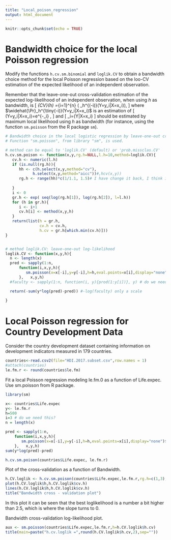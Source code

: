 ```yaml
---
title: "Local_poison_regression"
output: html_document
---
```


```r
knitr::opts_chunk$set(echo = TRUE)
```

# Bandwidth choice for the local Poisson regression

Modify the functions `h.cv.sm.binomial` and `loglik.CV` to obtain a bandwidth choice method for the local Poisson regression based on the loo-CV estimation of the expected likelihood of an independent observation. 

Remember that the leave-one-out cross-validation estimation of the expected log-likelihood of an independent observation, when using $h$ as bandwidth, is
\[
\ell_{CV}(h)
=\frac{1}{n}\sum_{i=1}^{n} \log\left( \widehat{\Pr}_h^{\tiny(-i)}(Y=y_i|X=x_i)\right),
\]
where $\widehat{\Pr}_h^{\tiny(-i)}(Y=y_i|X=x_i)$ is an estimation of
\[
\Pr(Y=y_i|X=x_i)=e^{-\lambda_i} \frac{\lambda_i^{y_i}}{y_i!},
\]
and 
\[
\lambda_i=\mathbb{E}(Y|X=x_i)
\]
should be estimated by maximum local likelihood using $h$ as bandwidth (for instance, using the function `sm.poisson` from the R package `sm`).

```r
# Bandwidth choice in the local logistic regression by leave-one-out cross-validation.
# Function "sm.poisson", from library "sm", is used.

# method can be equal to 'loglik.CV' (default) or 'prob.missclas.CV'
h.cv.sm.poison <- function(x,y,rg.h=NULL,l.h=10,method=loglik.CV){
   cv.h <- numeric(l.h)
   if (is.null(rg.h)){
      hh <- c(h.select(x,y,method="cv"),
            h.select(x,y,method="aicc"))#,hcv(x,y))
      rg.h <- range(hh)*c(1/1.1, 1.5)# I have change it back, I think is better if we leave the teacher numbers.
      
   }
   i <- 0
   gr.h <- exp( seq(log(rg.h[1]), log(rg.h[2]), l=l.h))
   for (h in gr.h){
      i <- i+1
      cv.h[i] <- method(x,y,h)
   }
   return(list(h = gr.h, 
               cv.h = cv.h, 
               h.cv = gr.h[which.min(cv.h)]))
}


# method loglik.CV: leave-one-out log-likelihood 
loglik.CV <- function(x,y,h){
  n <- length(x)
  pred <- sapply(1:n, 
      function(i,x,y,h){
         sm.poisson(x=x[-i],y=y[-i],h=h,eval.points=x[i],display="none")$estimate
      },   x,y,h)
  #faculty <- sapply(1:n, function(i, y){prod(1:y[i])}, y) # do we need this? no not really, its for the scaling factor below but we are not using it

  return(-sum(y*log(pred)-pred)) #-log(faculty) only a scale 
  
}

```

# Local Poisson regression for Country Development Data

Consider the country development dataset containing information on development indicators measured in 179 countries.

```r
countries<-read.csv2(file="HDI.2017.subset.csv",row.names = 1)
#attach(countries)
le.fm.r <- round(countries$le.fm)
```

Fit a local Poisson regression modeling le.fm.0 as a function of Life.expec. 
Use sm.poisson from R package.

```r
library(sm)

x<- countries$Life.expec
y<- le.fm.r
h=500
i=3 # do we need this?
n = length(x)

pred <- sapply(1:n, 
    function(i,x,y,h){
       sm.poisson(x=x[-i],y=y[-i],h=h,eval.points=x[i],display="none")$estimate
    },   x,y,h)
sum(y*log(pred)-pred)

h.cv.sm.poison(countries$Life.expec, le.fm.r)
```

Plot of the cross-validation as a function of Bandwidth.

```r
h.CV.loglik <- h.cv.sm.poison(countries$Life.expec,le.fm.r,rg.h=c(1,3),method=loglik.CV)
plot(h.CV.loglik$h,h.CV.loglik$cv.h)
lines(h.CV.loglik$h,h.CV.loglik$cv.h)
title("Bandwidth cross - validation plot")
```

In this plot it can be seen that the best loglikelihood is a number a bit higher than 2.5, which is where the slope turns to 0.

Bandwidth cross-validation log-likelihood plot.

```r
aux <- sm.poisson(countries$Life.expec,le.fm.r,h=h.CV.loglik$h.cv)
title(main=paste("h.cv.loglik =",round(h.CV.loglik$h.cv,2),sep=""))

```





